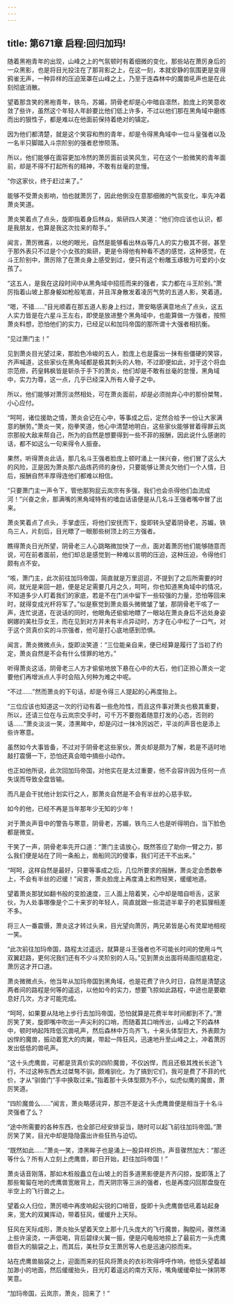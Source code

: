 ```yaml
---
---
---
```

title: 第671章 启程:回归加玛!
---



随着黑袍青年的出现，山峰之上的气氛顿时有着细微的变化，那些站在萧厉身后的一众黑影，也是将目光投注在了那背影之上，在这一刻，本就安静的氛围更是变得鸦雀无声，一种异样的压迫笼罩在山峰之上，乃至于连森林中的魔兽吼声也是在此刻彻底消散。

望着那含笑的黑袍青年，铁鸟，苏媚，阴骨老却是心中暗自凛然，脸庞上的笑意收敛了些许，虽然这个年轻人年龄要比他们低上许多，不过以他们那在黑角域中磨练而出的狠性子，都是难以在他面前保持着绝对的镇定。

因为他们都清楚，就是这个笑容和煦的青年，却是令得黑角域中一位斗皇强者以及一名半只脚踏入斗宗阶别的强者悲惨陨落。

所以，他们能够在面容更加冷然的萧厉面前谈笑风生，可在这个一脸微笑的青年面前，却是不得不打起所有的精神，不敢有丝毫的怠慢。

“你这家伙，终于赶过来了。”

能够不受萧炎影响，怕也就萧厉了，因此他倒没在意那细微的气氛变化，率先冲着萧炎笑道。

萧炎笑着点了点头，旋即指着身后林焱，紫研四人笑道：“他们你应该也认识，都是我朋友，也算是我这次拉来的帮手。”

闻言，萧厉微喜，以他的眼光，自然是能够看出林焱等几人的实力极其不弱，甚至于那外表只不过是个小女孩的紫研，更是令得他有种看不透的感觉，这种感觉，在斗王阶别中，萧厉除了在萧炎身上感受到过，便只有这个粉雕玉琢极为可爱的小女孩了。

“这五人，是我在这段时间中从黑角域中招揽而来的强者，实力都在斗王阶别。”萧厉指着山坡上那身躯如枪般笔直，并且浑身散发着凌厉气势的五道人影，笑着道。

“嗯，不错……”目光顺着在那五道人影身上扫过，萧安略感满意地点了点头，这五人实力皆是在六星斗王左右，即使是放进整个黑角域中，也能算做一方强者，按照萧炎料想，恐怕他们的实力，已经足以和加玛帝国的那所谓十大强者相抗衡。

“见过萧门主！”

见到萧炎目光望过来，那脸色冷峻的五人，脸庞上也是露出一抹有些僵硬的笑容，齐声喊道，这些家伙在黑角域都是极其刺头的人物，不过即便如此，对于这个将血宗范痨，药皇韩枫皆是斩杀于手下的萧炎，他们却是不敢有丝毫的怠慢，黑角域中，实力为尊，这一点，几乎已经深入所有人骨子之中。

所以，他们能够对萧厉淡然相处，可在萧炎面前，却是必须抛弃心中的那份桀骜，小心应付。

“呵呵，诸位援助之情，萧炎会记在心中，等事成之后，定然合给予一份让大家满意的酬劳。”萧炎一笑，抱拳笑道，他心中清楚地明白，这些家伙能够冒着得罪云岚宗那般大敌来帮自己，所为的自然是想要得到一些不菲的报酬，因此说什么感谢的话，都不如这么一句来得令人振奋。

果然，听得萧炎此话，那几名斗王强者脸庞上顿时涌上一抹兴奋，他们冒了这么大的风险，正是因为萧炎那六品炼药师的身份，只要能够让萧炎欠他们一个人情，日后，报酬自然丰厚得连他们都难以相信。

“只要萧门主一声令下，管他那狗屁云岚宗有多强，我们也会杀得他们血流成河！”兴奋之余，那满嘴的黑角域特有的嗜血话语便是从几名斗王强者嘴中冒了出来。

萧炎笑着点了点头，手掌虚压，将他们安抚而下，旋即转头望着阴骨老，苏媚，铁鸟三人，片刻后，目光瞟了一眼那些树顶上的三方强者。

瞧得萧炎日光所望，阴骨老三人心跳略微加快了一点，面对着萧厉他们能够随意而说，可在前者面前，他们却总是感觉到一种难以言明的压迫，这种压迫，令得他们颇有点不安。

“咳，萧门主，此次前往加玛帝国，简直就是万里迢迢，不提到了之后所需要的时间，就光是来回一趟，便是足足需要几月之久，呵呵，你也知道黑角域中的情况，不知道多少人盯着我们的家底，若是不在门派中留下一些较强的力量，恐怕等回来时，就得变成光杆将军了。”似是察觉到萧炎眉头微微皱了皱，那阴骨老干咳了一声，连忙说道，在说话的同时，他眼角还偷偷地瞟了一眼站在萧炎身后不远处身姿婀娜的美杜莎女王，而在见到对方并未有半点异动时，方才在心中松了一口气，对于这个货真价实的斗宗强者，他可是打心底地感到恐惧。

闻言，萧炎微微点头，旋即淡笑道：“三位能亲自来，便已经算是履行了当初了约定，萧炎自然是不会有什么怪罪的地方。”

听得萧炎这话，阴骨老三人方才偷偷地放下悬在心中的大石，他们正担心萧炎一定要他们再增派点人手时会陷入何种为难之中呢。

“不过……”然而萧炎的下句话，却是令得三人提起的心再度抬上。

“三位应该也知道这一次的行动有着一些危险性，而且这件事对萧炎也极其重要，所以，还请三位在与云岚宗交手时，可千万不要抱着随意打发的心态，否则的话……”萧炎淡淡一笑，漆黑眸中，却是闪过一抹冷厉凶芒，平淡的声音也是添上些许寒意。

虽然如今大事皆备，不过对于阴骨老这些家伙，萧炎却是颇为了解，若是不适时地敲打震慑一下，恐怕还真会暗中搞些小动作。

也正如他所说，此次回加玛帝国，对他实在是太过重要，他不会容许因为任何一点失误而导致全盘皆输。

而凡是会干扰他计划实行之人，那萧炎自然是不会有半丝的心慈手软。

如今的他，已经不再是当年那年少无知的少年！

对于萧炎声音中的警告与寒意，阴骨老，苏媚，铁鸟三人也是听得明白，当下脸色都是微变。

干笑了一声，阴骨老率先开口道：“萧门主请放心，既然答应了助你一臂之力，那么我们便是站在了同一条船上，凿船同沉的傻事，我们可还干不出来。”

“呵呵，这样自然是最好，只要等事成之后，几位所要求的报酬，萧炎定会悉数奉上，不会有半丝的迟缓！”闻言，萧炎脸庞上再度涌上和煦轻笑，缓缓地道。

望着萧炎那犹如翻书般的变脸速度，三人面上陪着笑，心中却是暗自咂舌，这家伙，为人处事哪像是个二十来岁的年轻人，简直就跟一些混迹半辈子的老狐狸相差不多。

将三人一番震慑，萧炎这才转过头来，目光望向萧厉，两兄弟皆是心有灵犀地相视一笑。

“此次前往加玛帝国，路程太过遥远，就算是斗王强者也不可能长时间的使用斗气双翼赶路，更何况我们还有不少斗灵阶别的人马。”见到萧炎出面将局面彻底稳定，萧厉这才开口道。

萧炎微微点头，他当年从加玛帝国到黑角域，也是花费了许久时日，自然是清楚这两者间的路程是何等的遥远，以他如今的实力，想要飞掠如此路程，中途也是要歇息好几次，方才可能完成。

“呵呵，如果要从陆地上步行去加玛帝国，恐怕就算是花费半年时间都到不了。”萧厉笑了笑，旋即嘴中吹出一声尖利的口哨，而随着其口哨传出，山峰之下的森林中，顿时响起阵阵低沉兽吼声，然后森林中万鸟齐飞，十来头体型巨大，外表颇为凶悍的魔兽，振动着宽大的肉翼，带起一阵狂风，迅速地升至山峰之上，冲着萧厉发出低低的兽吼声。

“这十头虎鹰兽，可都是货真价实的四阶魔兽，不仅凶悍，而且还极其拽长长途飞行，不过这种东西太过桀骜不驯，颇难驯化，为了搞到它们，我可是费了不菲的代价，才从“驯兽门”手中换取过来。”指着那十头体型颇为不小，似虎似鹰的魔兽，萧厉笑道。

“四阶魔兽么……”闻言，萧炎略感诧异，那岂不是这十头虎鹰兽便是相当于十名斗灵强者了么？

“途中所需要的各种东西，也全部已经安排妥当，随时可以起飞前往加玛帝国。”萧厉笑了笑，目光中却是隐隐露出许些狂热与迫切。

“既然如此……”萧炎一笑，漆黑眸子也是涌上一股异样炽热，声音骤然加大：“那还等什么？所有人立刻上虎鹰兽，即日开始，赶往加玛帝国！”

萧炎话音刚落，那如木桩般矗立在山坡上的百多道黑影便是齐齐闪掠，旋即落上了那些匍匐在地的虎鹰兽宽敞背上，而天阴宗等三派的强者，也是再度闪回那盘旋在半空上的飞行兽之上。

望着众人归位，萧厉嘀中再庋响起尖锐的口哨音，旋即十头虎鹰兽低吼着站起身来，宽大的双翼挥动，带着狂风，缓缓升上天际。

狂风在天际成形，萧炎抬头望着天空上那十几头庞大的飞行魔兽，胸膛间，骤然涌上些许滚烫，一声低喝，背后碧绿火翼一振，便是闪电般地掠上了最前方一头虎鹰兽巨大的脑袋之上，而其后，美杜莎女王萧厉等人也是迅速闪掠而来。

站在虎鹰兽脑袋之上，迎面而来的狂风将萧炎的衣衫吹得呼呼作响，他低头望着越加渺小的地面，然后缓缓抬头，目光盯着遥远的南方天际，嘴角缓缓牵扯一抹阴寒笑意。

“加玛帝国，云岚宗，萧炎，回来了！”